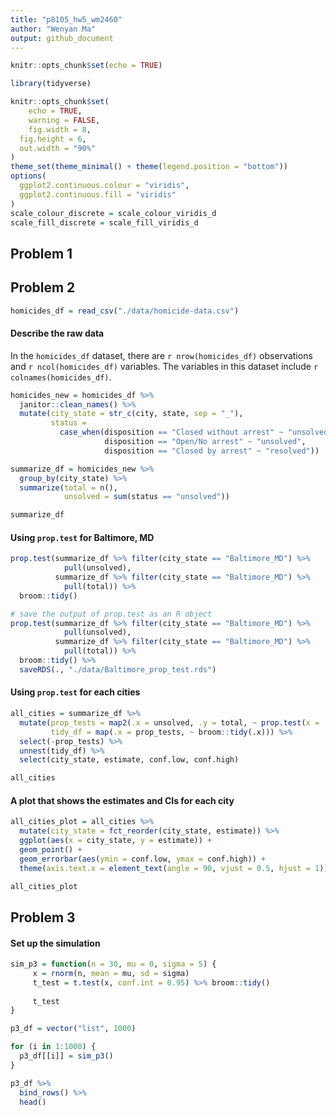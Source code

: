 ```yaml
---
title: "p8105_hw5_wm2460"
author: "Wenyan Ma"
output: github_document
---
```


```r
knitr::opts_chunk$set(echo = TRUE)

library(tidyverse)

knitr::opts_chunk$set(
	echo = TRUE,
	warning = FALSE,
	fig.width = 8, 
  fig.height = 6,
  out.width = "90%"
)
theme_set(theme_minimal() + theme(legend.position = "bottom"))
options(
  ggplot2.continuous.colour = "viridis",
  ggplot2.continuous.fill = "viridis"
)
scale_colour_discrete = scale_colour_viridis_d
scale_fill_discrete = scale_fill_viridis_d
```

## Problem 1

## Problem 2
```r
homicides_df = read_csv("./data/homicide-data.csv")
```

#### Describe the raw data

In the `homicides_df` dataset, there are `r nrow(homicides_df)` observations and `r ncol(homicides_df)` variables. The variables in this dataset include `r colnames(homicides_df)`. 

```r
homicides_new = homicides_df %>% 
  janitor::clean_names() %>% 
  mutate(city_state = str_c(city, state, sep = "_"),
         status = 
           case_when(disposition == "Closed without arrest" ~ "unsolved",
                     disposition == "Open/No arrest" ~ "unsolved",
                     disposition == "Closed by arrest" ~ "resolved")) 

summarize_df = homicides_new %>% 
  group_by(city_state) %>% 
  summarize(total = n(),
            unsolved = sum(status == "unsolved")) 

summarize_df
```

#### Using `prop.test` for Baltimore, MD
```r
prop.test(summarize_df %>% filter(city_state == "Baltimore_MD") %>%
            pull(unsolved), 
          summarize_df %>% filter(city_state == "Baltimore_MD") %>%
            pull(total)) %>% 
  broom::tidy()

# save the output of prop.test as an R object
prop.test(summarize_df %>% filter(city_state == "Baltimore_MD") %>%
            pull(unsolved), 
          summarize_df %>% filter(city_state == "Baltimore_MD") %>%
            pull(total)) %>% 
  broom::tidy() %>% 
  saveRDS(., "./data/Baltimore_prop_test.rds")
```

#### Using `prop.test` for each cities
```r
all_cities = summarize_df %>% 
  mutate(prop_tests = map2(.x = unsolved, .y = total, ~ prop.test(x = .x, n = .y)),
         tidy_df = map(.x = prop_tests, ~ broom::tidy(.x))) %>% 
  select(-prop_tests) %>% 
  unnest(tidy_df) %>% 
  select(city_state, estimate, conf.low, conf.high)

all_cities
```

#### A plot that shows the estimates and CIs for each city 
```r
all_cities_plot = all_cities %>% 
  mutate(city_state = fct_reorder(city_state, estimate)) %>% 
  ggplot(aes(x = city_state, y = estimate)) +
  geom_point() +
  geom_errorbar(aes(ymin = conf.low, ymax = conf.high)) + 
  theme(axis.text.x = element_text(angle = 90, vjust = 0.5, hjust = 1))

all_cities_plot
```


## Problem 3

#### Set up the simulation
```r
sim_p3 = function(n = 30, mu = 0, sigma = 5) {
     x = rnorm(n, mean = mu, sd = sigma)
     t_test = t.test(x, conf.int = 0.95) %>% broom::tidy()
     
     t_test
}

p3_df = vector("list", 1000)

for (i in 1:1000) {
  p3_df[[i]] = sim_p3()
}

p3_df %>% 
  bind_rows() %>% 
  head()
```








